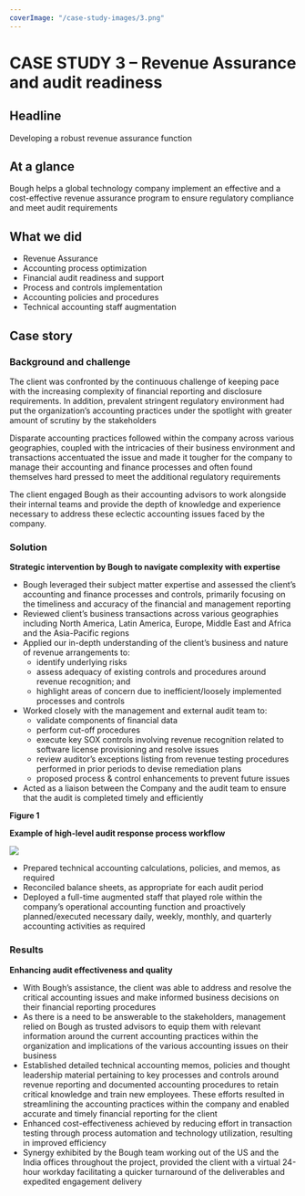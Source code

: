 ```yaml
---
coverImage: "/case-study-images/3.png"
---
```

# **CASE STUDY 3 – Revenue Assurance and audit readiness**

## Headline

Developing a robust revenue assurance function

## At a glance

Bough helps a global technology company implement an effective and a cost-effective revenue assurance program to ensure regulatory compliance and meet audit requirements

## What we did

* Revenue Assurance
* Accounting process optimization
* Financial audit readiness and support
* Process and controls implementation
* Accounting policies and procedures
* Technical accounting staff augmentation

## Case story

### Background and challenge

The client was confronted by the continuous challenge of keeping pace with the increasing complexity of financial reporting and disclosure requirements. In addition, prevalent stringent regulatory environment had put the organization’s accounting practices under the spotlight with greater amount of scrutiny by the stakeholders

Disparate accounting practices followed within the company across various geographies, coupled with the intricacies of their business environment and transactions accentuated the issue and made it tougher for the company to manage their accounting and finance processes and often found themselves hard pressed to meet the additional regulatory requirements

The client engaged Bough as their accounting advisors to work alongside their internal teams and provide the depth of knowledge and experience necessary to address these eclectic accounting issues faced by the company.

### Solution

**Strategic intervention by Bough to navigate complexity with expertise**

* Bough leveraged their subject matter expertise and assessed the client’s accounting and finance processes and controls, primarily focusing on the timeliness and accuracy of the financial and management reporting
* Reviewed client’s business transactions across various geographies including North America, Latin America, Europe, Middle East and Africa and the Asia-Pacific regions
* Applied our in-depth understanding of the client’s business and nature of revenue arrangements to:
  + identify underlying risks
  + assess adequacy of existing controls and procedures around revenue recognition; and
  + highlight areas of concern due to inefficient/loosely implemented processes and controls
* Worked closely with the management and external audit team to:
  + validate components of financial data
  + perform cut-off procedures
  + execute key SOX controls involving revenue recognition related to software license provisioning and resolve issues
  + review auditor’s exceptions listing from revenue testing procedures performed in prior periods to devise remediation plans
  + proposed process & control enhancements to prevent future issues
* Acted as a liaison between the Company and the audit team to ensure that the audit is completed timely and efficiently

**Figure 1**

**Example of high-level audit response process workflow**

![](/content/case-studies/images/CS3/0.jpg)

* Prepared technical accounting calculations, policies, and memos, as required
* Reconciled balance sheets, as appropriate for each audit period
* Deployed a full-time augmented staff that played role within the company’s operational accounting function and proactively planned/executed necessary daily, weekly, monthly, and quarterly accounting activities as required

### Results

**Enhancing audit effectiveness and quality**

* With Bough’s assistance, the client was able to address and resolve the critical accounting issues and make informed business decisions on their financial reporting procedures
* As there is a need to be answerable to the stakeholders, management relied on Bough as trusted advisors to equip them with relevant information around the current accounting practices within the organization and implications of the various accounting issues on their business
* Established detailed technical accounting memos, policies and thought leadership material pertaining to key processes and controls around revenue reporting and documented accounting procedures to retain critical knowledge and train new employees. These efforts resulted in streamlining the accounting practices within the company and enabled accurate and timely financial reporting for the client
* Enhanced cost-effectiveness achieved by reducing effort in transaction testing through process automation and technology utilization, resulting in improved efficiency
* Synergy exhibited by the Bough team working out of the US and the India offices throughout the project, provided the client with a virtual 24-hour workday facilitating a quicker turnaround of the deliverables and expedited engagement delivery
